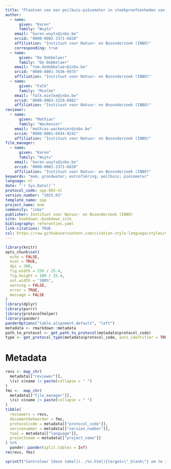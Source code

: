 ```yaml
---
title: "Plaatsen van een peilbuis-piëzometer in steekproefeenheden van het meetnet eutrofiëring via het grondwater (GW_03.3) van de Meetnetten Natuurlijk Milieu"
author:
  - name:
      given: "Karen"
      family: "Wuyts"
    email: "karen.wuyts@inbo.be"
    orcid: "0000-0002-3371-6828"
    affiliation: "Instituut voor Natuur- en Bosonderzoek (INBO)"
    corresponding: true
  - name:
      given: "De Dobbelaer"
      family: "De Dobbelaer"
    email: "tom.dedobbelaer@inbo.be"
    orcid: "0000-0001-7636-997X"
    affiliation: "Instituut voor Natuur- en Bosonderzoek (INBO)"
  - name:
      given: "Falk"
      family: "Mielke"
    email: "falk.mielke@inbo.be"
    orcid: "0000-0003-3229-0981"
    affiliation: "Instituut voor Natuur- en Bosonderzoek (INBO)"
reviewer:
  - name:
      given: "Mathias"
      family: "Wackenier"
    email: "mathias.wackenier@inbo.be"
    orcid: "0000-0001-6934-9241"
    affiliation: "Instituut voor Natuur- en Bosonderzoek (INBO)"
file_manager:
  - name:
      given: "Karen"
      family: "Wuyts"
    email: "karen.wuyts@inbo.be"
    orcid: "0000-0002-3371-6828"
    affiliation: "Instituut voor Natuur- en Bosonderzoek (INBO)"
keywords: "mnm; grondwater; eutrofiëring; peilbuis; piëzometer"
language: nl
date: "`r Sys.Date()`"
protocol_code: spp-003-nl
version_number: "2025.03"
template_name: spp
project_name: mnm
community: "inbo"
publisher: Instituut voor Natuur- en Bosonderzoek (INBO)
site: bookdown::bookdown_site
bibliography: referenties.yaml
link-citations: TRUE
csl: https://raw.githubusercontent.com/citation-style-language/styles/master/research-institute-for-nature-and-forest.csl
---
```


```{=html}
<!--
Instructies bij opmaak van het protocol:

Hieronder vind je de verschillende onderdelen van een protocol.
In de bijhorende losse `Rmd` bestanden vind je een beschrijving wat er bij elk onderdeel vermeld moet worden.
Het is in die bestanden dat je moet editeren.
Niet alle onderdelen zijn altijd van toepassing.
Laat in die gevallen de titel hoofdingen staan en vermeld expliciet "niet van toepassing".
-->
```
```r
library(knitr)
opts_chunk$set(
  echo = FALSE,
  eval = TRUE,
  dpi = 300,
  fig.width = 150 / 25.4,
  fig.height = 100 / 25.4,
  out.width = "100%",
  warning = FALSE,
  error = TRUE,
  message = FALSE
)
library(dplyr)
library(purrr)
library(protocolhelper)
library(pander)
panderOptions("table.alignment.default", "left")
metadata <- rmarkdown::metadata
path_to_protocol <- get_path_to_protocol(metadata$protocol_code)
type <- get_protocol_type(metadata$protocol_code, auto_identifier = TRUE)
```

# Metadata {.unnumbered}

```r
revs <- map_chr(
  metadata[["reviewer"]],
  \(x) x$name |> paste(collapse = " ")
)
fms <-  map_chr(
  metadata[["file_manager"]],
  \(x) x$name |> paste(collapse = " ")
)
tibble(
  reviewers = revs,
  documentbeheerder = fms,
  protocolcode = metadata[["protocol_code"]],
  versienummer = metadata[["version_number"]],
  taal = metadata[["language"]],
  projectnaam = metadata[["project_name"]]
) %>%
  pander::pander(split.tables = Inf)
rm(revs, fms)
```

```r
sprintf("Controleer [deze tabel](../%s.html){target=\"_blank\"} om te zien of een meer recente versie beschikbaar is.", type) |> cat() # nolint
```

